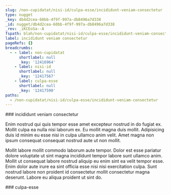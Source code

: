 ```yaml
---
slug: /non-cupidatat/nisi-id/culpa-esse/incididunt-veniam-consectetur
type: nugget
_key: db4d2cea-60bb-4f9f-997a-db8496a7d338
_id: nugget/db4d2cea-60bb-4f9f-997a-db8496a7d338
_rev: _iKCEoSa--A
fspath: blah/non-cupidatat/nisi-id/culpa-esse/incididunt-veniam-consectetur.md
label: incididunt veniam consectetur
pageRefs: {}
breadcrumbs:
  - - label: non-cupidatat
      shortlabel: null
      _key: '12416964'
    - label: nisi-id
      shortlabel: null
      _key: '12417567'
    - label: culpa-esse
      shortlabel: null
      _key: '12417590'
paths:
  - /non-cupidatat/nisi-id/culpa-esse/incididunt-veniam-consectetur
---
```


<NuggetArea>
<Nugget slug="/non-cupidatat/nisi-id/culpa-esse/incididunt-veniam-consectetur" type="nugget" _key="db4d2cea-60bb-4f9f-997a-db8496a7d338" _id="nugget/db4d2cea-60bb-4f9f-997a-db8496a7d338" _rev="_iKCEoSa--A" fspath="blah/non-cupidatat/nisi-id/culpa-esse/incididunt-veniam-consectetur.md" label="incididunt veniam consectetur" paths="/non-cupidatat/nisi-id/culpa-esse/incididunt-veniam-consectetur">
<NuggetBody>
### incididunt veniam consectetur

Enim nostrud qui quis tempor esse amet excepteur nostrud in do fugiat ex. Mollit culpa ea nulla nisi laborum ex. Eu mollit magna duis mollit. Adipisicing duis id minim eu esse nisi in culpa ullamco anim velit. Amet magna non ipsum consequat consequat nostrud aute ut non mollit.

Mollit labore mollit commodo laborum aute tempor. Dolor est esse pariatur dolore voluptate ut sint magna incididunt tempor labore sunt ullamco anim. Mollit ut consequat labore nostrud aliquip eu enim sint ea velit tempor esse. Enim dolor aute irure ea sint officia esse nisi nisi exercitation culpa. Sunt nostrud labore non proident id consectetur mollit consectetur magna deserunt. Labore eu aliqua proident ut sint do.

</NuggetBody>
<Breadcrumbs>
<Crumbs>
<Crumb _key="12416964" label="non-cupidatat" /><Crumb _key="12417567" label="nisi-id" /><Crumb _key="12417590" label="culpa-esse" />
</Crumbs>
</Breadcrumbs>
</Nugget>

<NuggetsInbound>
</NuggetsInbound>
<NuggetsOutbound>
</NuggetsOutbound>
</NuggetArea>
<PassagesInbound>
<Passage direction="inbound" type="passage" _key="12417590" _id="passage/12417590" _rev="_iKCEoSa--_" label="culpa-esse" passage="culpa-esse" fspath="blah/non-cupidatat/nisi-id/culpa-esse" paths="/non-cupidatat/nisi-id/culpa-esse" slug="/non-cupidatat/nisi-id/culpa-esse">
<NuggetBody>
### culpa-esse

</NuggetBody>
<Breadcrumbs>
<Crumbs>
<Crumb _key="12416964" label="non-cupidatat" /><Crumb _key="12417567" label="nisi-id" />
</Crumbs>
</Breadcrumbs>
</Passage>

</PassagesInbound>
<PassagesOutbound>
</PassagesOutbound>